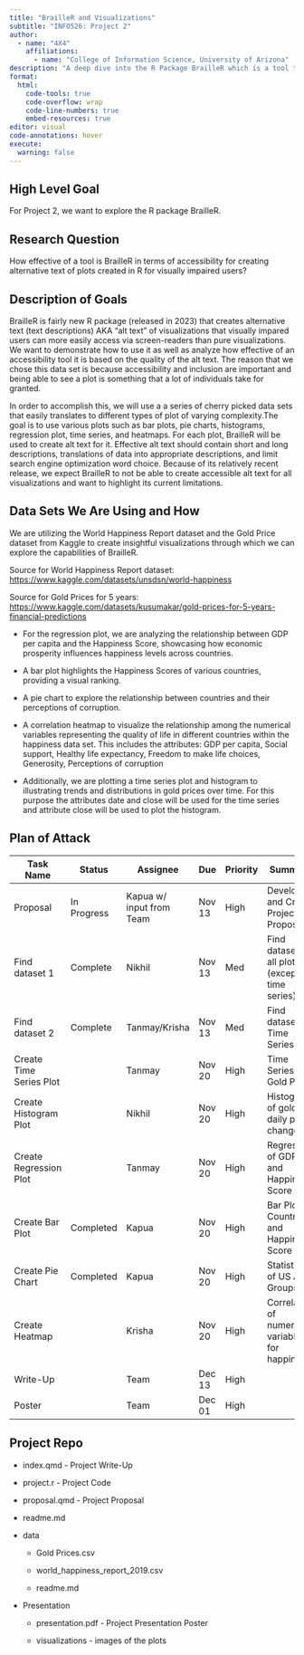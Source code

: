 ```yaml
---
title: "BrailleR and Visualizations"
subtitle: "INFO526: Project 2"
author: 
  - name: "4X4"
    affiliations:
      - name: "College of Information Science, University of Arizona"
description: "A deep dive into the R Package BrailleR which is a tool that makes visualizations in R more accessible to visually-impared users. The accessible feature is the creatation of a text-description of a given plot."
format:
  html:
    code-tools: true
    code-overflow: wrap
    code-line-numbers: true
    embed-resources: true
editor: visual
code-annotations: hover
execute:
  warning: false
---
```


## High Level Goal

For Project 2, we want to explore the R package BrailleR.

## Research Question

How effective of a tool is BrailleR in terms of accessibility for creating alternative text of plots created in R for visually impaired users?\

## Description of Goals

BrailleR is fairly new R package (released in 2023) that creates alternative text (text descriptions) AKA "alt text" of visualizations that visually impared users can more easily access via screen-readers than pure visualizations. We want to demonstrate how to use it as well as analyze how effective of an accessibility tool it is based on the quality of the alt text. The reason that we chose this data set is because accessibility and inclusion are important and being able to see a plot is something that a lot of individuals take for granted.

In order to accomplish this, we will use a a series of cherry picked data sets that easily translates to different types of plot of varying complexity.The goal is to use various plots such as bar plots, pie charts, histograms, regression plot, time series, and heatmaps. For each plot, BrailleR will be used to create alt text for it. Effective alt text should contain short and long descriptions, translations of data into appropriate descriptions, and limit search engine optimization word choice. Because of its relatively recent release, we expect BrailleR to not be able to create accessible alt text for all visualizations and want to highlight its current limitations.

## Data Sets We Are Using and How

We are utilizing the World Happiness Report dataset and the Gold Price dataset from Kaggle to create insightful visualizations through which we can explore the capabilities of BrailleR.

Source for World Happiness Report dataset: <https://www.kaggle.com/datasets/unsdsn/world-happiness>

Source for Gold Prices for 5 years: <https://www.kaggle.com/datasets/kusumakar/gold-prices-for-5-years-financial-predictions>

-   For the regression plot, we are analyzing the relationship between GDP per capita and the Happiness Score, showcasing how economic prosperity influences happiness levels across countries.

-   A bar plot highlights the Happiness Scores of various countries, providing a visual ranking.

-   A pie chart to explore the relationship between countries and their perceptions of corruption.

-   A correlation heatmap to visualize the relationship among the numerical variables representing the quality of life in different countries within the happiness data set. This includes the attributes: GDP per capita, Social support, Healthy life expectancy, Freedom to make life choices, Generosity, Perceptions of corruption

-   Additionally, we are plotting a time series plot and histogram to illustrating trends and distributions in gold prices over time. For this purpose the attributes date and close will be used for the time series and attribute close will be used to plot the histogram.

## Plan of Attack

| Task Name               | Status      | Assignee                 | Due    | Priority | Summary                                          |
|---------------------|---------------------|----------------------|-----------|-----------|-------------------|
| Proposal                | In Progress | Kapua w/ input from Team | Nov 13 | High     | Develop and Create Project Proposal              |
| Find dataset 1          | Complete    | Nikhil                   | Nov 13 | Med      | Find dataset for all plots (except time series)  |
| Find dataset 2          | Complete    | Tanmay/Krisha            | Nov 13 | Med      | Find dataset for Time Series                     |
| Create Time Series Plot |             | Tanmay                   | Nov 20 | High     | Time Series of Gold Price                        |
| Create Histogram Plot   |             | Nikhil                   | Nov 20 | High     | Histogram of gold for daily price changes        |
| Create Regression Plot  |             | Tanmay                   | Nov 20 | High     | Regression of GDP and Happiness Score            |
| Create Bar Plot         | Completed   | Kapua                    | Nov 20 | High     | Bar Plot of Country and Happiness Score          |
| Create Pie Chart        | Completed   | Kapua                    | Nov 20 | High     | Statistics of US Age Groups                      |
| Create Heatmap          |             | Krisha                   | Nov 20 | High     | Correlation of numerical variables for happiness |
| Write-Up                |             | Team                     | Dec 13 | High     |                                                  |
| Poster                  |             | Team                     | Dec 01 | High     |                                                  |

## Project Repo

-   index.qmd - Project Write-Up

-   project.r - Project Code

-   proposal.qmd - Project Proposal

-   readme.md

-   data

    -   Gold Prices.csv

    -   world_happiness_report_2019.csv

    -   readme.md

-   Presentation

    -   presentation.pdf - Project Presentation Poster

    -   visualizations - images of the plots
